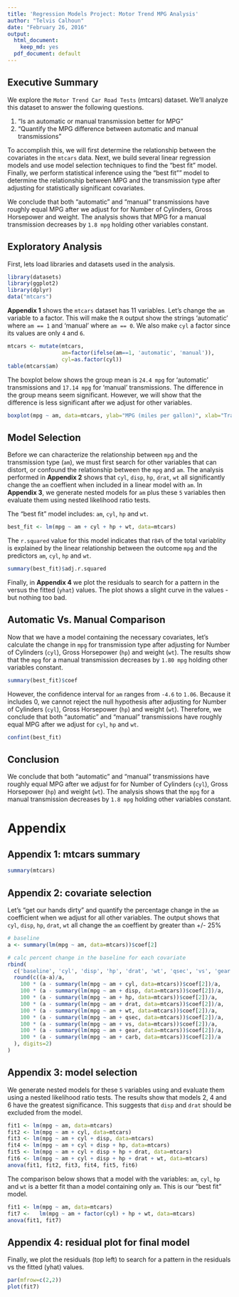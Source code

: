 ```yaml
---
title: 'Regression Models Project: Motor Trend MPG Analysis'
author: "Telvis Calhoun"
date: "February 26, 2016"
output:
  html_document:
    keep_md: yes
  pdf_document: default
---
```


## Executive Summary

We explore the `Motor Trend Car Road Tests` (mtcars) dataset. We'll analyze this dataset to answer the following questions. 

1. “Is an automatic or manual transmission better for MPG”
2. "Quantify the MPG difference between automatic and manual transmissions"

To accomplish this, we will first determine the relationship between the covariates in the `mtcars` data. Next, we build several linear regression models and use model selection techniques to find the "best fit" model. Finally, we perform statistical inference using the "best fit"" model to determine the relationship between MPG and the transmission type after adjusting for statistically significant covariates.

We conclude that both "automatic" and "manual" transmissions have roughly equal MPG after we adjust for for Number of Cylinders, Gross Horsepower and weight. The analysis shows that MPG for a manual transmission decreases by `1.8 mpg` holding other variables constant.

## Exploratory Analysis

First, lets load libraries and datasets used in the analysis.

```r
library(datasets)
library(ggplot2)
library(dplyr)
data("mtcars")
```

**Appendix 1** shows the `mtcars` dataset has 11 variables. Let's change the `am` variable to a factor. This will make the `R` output show the strings 'automatic' where `am == 1` and 'manual' where `am == 0`. We also make `cyl` a factor since its values are only `4` and `6`.

```r
mtcars <- mutate(mtcars, 
                 am=factor(ifelse(am==1, 'automatic', 'manual')),
                 cyl=as.factor(cyl))
table(mtcars$am)
```

The boxplot below shows the group mean is `24.4 mpg` for 'automatic' transmissions and `17.14 mpg` for 'manual' transmissions. The difference in the group means seem significant. However, we will show that the difference is less significant after we adjust for other variables.

```r
boxplot(mpg ~ am, data=mtcars, ylab="MPG (miles per gallon)", xlab="Transmission Type", main = "MPG vs Transmission Type")
```


## Model Selection

Before we can characterize the relationship between `mpg` and the transmission type (`am`), we must first search for other variables that can distort, or confound the relationship between the `mpg` and `am`. The analysis performed in **Appendix 2** shows that `cyl`, `disp`, `hp`, `drat`, `wt` all significantly change the `am` coeffient when included in a linear model with `am`. In **Appendix 3**, we generate nested models for `am` plus these `5` variables then evaluate them using nested likelihood ratio tests.

The "best fit" model includes: `am`, `cyl`, `hp` and `wt`.

```r
best_fit <- lm(mpg ~ am + cyl + hp + wt, data=mtcars)
```

The `r.squared` value for this model indicates that r`84%` of the total variablity is explained by the linear relationship between the outcome `mpg` and the predictors `am`, `cyl`, `hp` and `wt`.

```r
summary(best_fit)$adj.r.squared
```

Finally, in **Appendix 4** we plot the residuals to search for a pattern in the versus the fitted (`yhat`) values. The plot shows a slight curve in the values - but nothing too bad.

## Automatic Vs. Manual Comparison

Now that we have a model containing the necessary covariates, let's calculate the change in `mpg` for transmission type after adjusting for Number of Cylinders (`cyl`), Gross Horsepower (`hp`) and weight (`wt`). The results show that the `mpg` for a manual transmission decreases by `1.80 mpg` holding other variables constant.

```r
summary(best_fit)$coef
```

However, the confidence interval for `am` ranges from `-4.6` to `1.06`. Because it includes 0, we cannot reject the null hypothesis after  adjusting for Number of Cylinders (`cyl`), Gross Horsepower (`hp`) and weight (`wt`). Therefore, we conclude that both "automatic" and "manual" transmissions have roughly equal MPG after we adjust for `cyl`, `hp` and `wt`.

```r
confint(best_fit)
```


## Conclusion
We conclude that both "automatic" and "manual" transmissions have roughly equal MPG after we adjust for for Number of Cylinders (`cyl`), Gross Horsepower (`hp`) and weight (`wt`). The analysis shows that the `mpg` for a manual transmission decreases by `1.8 mpg` holding other variables constant. 

# Appendix
##  Appendix 1: mtcars summary

```r
summary(mtcars)
```

## Appendix 2: covariate selection

Let's "get our hands dirty" and quantify the percentage change in the `am` coefficient when we adjust for all other variables. The output shows that `cyl`, `disp`, `hp`, `drat`, `wt` all change the `am` coeffient by greater than +/- 25%

```r
# baseline
a <- summary(lm(mpg ~ am, data=mtcars))$coef[2]

# calc percent change in the baseline for each covariate
rbind(
  c('baseline', 'cyl', 'disp', 'hp', 'drat', 'wt', 'qsec', 'vs', 'gear', 'carb'),
  round(c((a-a)/a,
    100 * (a - summary(lm(mpg ~ am + cyl, data=mtcars))$coef[2])/a,
    100 * (a - summary(lm(mpg ~ am + disp, data=mtcars))$coef[2])/a,
    100 * (a - summary(lm(mpg ~ am + hp, data=mtcars))$coef[2])/a,
    100 * (a - summary(lm(mpg ~ am + drat, data=mtcars))$coef[2])/a,
    100 * (a - summary(lm(mpg ~ am + wt, data=mtcars))$coef[2])/a,
    100 * (a - summary(lm(mpg ~ am + qsec, data=mtcars))$coef[2])/a,
    100 * (a - summary(lm(mpg ~ am + vs, data=mtcars))$coef[2])/a,
    100 * (a - summary(lm(mpg ~ am + gear, data=mtcars))$coef[2])/a,
    100 * (a - summary(lm(mpg ~ am + carb, data=mtcars))$coef[2])/a
  ), digits=2)
)
```

## Appendix 3: model selection

We generate nested models for these `5` variables using and evaluate them using a nested likelihood ratio tests. The results show that models 2, 4 and 6 have the greatest significance. This suggests that `disp` and `drat` should be excluded from the model.

```r
fit1 <- lm(mpg ~ am, data=mtcars)
fit2 <- lm(mpg ~ am + cyl, data=mtcars)
fit3 <- lm(mpg ~ am + cyl + disp, data=mtcars)
fit4 <- lm(mpg ~ am + cyl + disp + hp, data=mtcars)
fit5 <- lm(mpg ~ am + cyl + disp + hp + drat, data=mtcars)
fit6 <- lm(mpg ~ am + cyl + disp + hp + drat + wt, data=mtcars)
anova(fit1, fit2, fit3, fit4, fit5, fit6)
```

The comparison below shows that a model with the variables: `am`, `cyl`, `hp` and `wt` is a better fit than a model containing only `am`. This is our "best fit" model.

```r
fit1 <- lm(mpg ~ am, data=mtcars)
fit7 <-   lm(mpg ~ am + factor(cyl) + hp + wt, data=mtcars)
anova(fit1, fit7)
```

## Appendix 4: residual plot for final model
Finally, we plot the residuals (top left) to search for a pattern in the residuals vs the fitted (yhat) values.

```r
par(mfrow=c(2,2))
plot(fit7)
```

